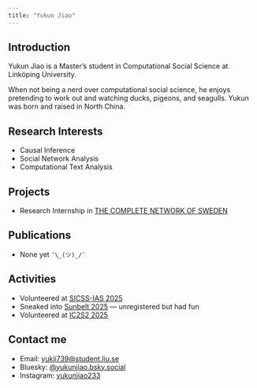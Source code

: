 ```yaml
---
title: "Yukun Jiao"
---
```


## Introduction

Yukun Jiao is a Master's student in Computational Social Science at Linköping University.

When not being a nerd over computational social science, he enjoys pretending to work out and watching ducks, pigeons, and seagulls. Yukun was born and raised in North China.


## Research Interests
-   Causal Inference
-   Social Network Analysis
-   Computational Text Analysis

## Projects
- Research Internship in [THE COMPLETE NETWORK OF SWEDEN](https://netreg.se/)

## Publications
- None yet `¯\_(ツ)_/¯`

## Activities
- Volunteered at [SICSS-IAS 2025](https://sicss.io/2025/ias/)
- Sneaked into [Sunbelt 2025](https://sunbelt2025.org) --- unregistered but had fun
- Volunteered at [IC2S2 2025](https://www.ic2s2-2025.org)

## Contact me
- Email: [yukji739@student.liu.se](mailto:yukji739@student.liu.se)
- Bluesky: [@yukunjiao.bsky.social](https://bsky.app/profile/yukunjiao.bsky.social)
- Instagram: [yukunjiao233](https://www.instagram.com/yukunjiao233/)